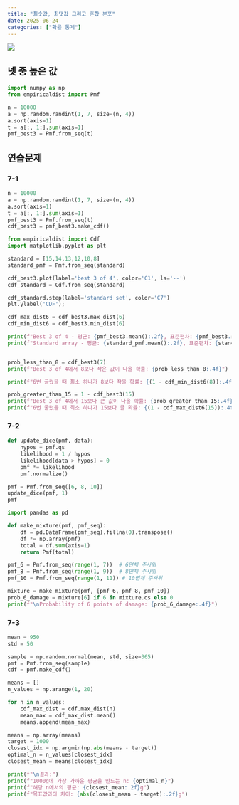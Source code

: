 ```yaml
---
title: "최솟값, 최댓값 그리고 혼합 분포"
date: 2025-06-24
categories: ["확률 통계"]
---
```


![](/img/stat-thumb.jpg){.post-thumbnail}

## 넷 중 높은 값

```python
import numpy as np
from empiricaldist import Pmf

n = 10000
a = np.random.randint(1, 7, size=(n, 4))
a.sort(axis=1)
t = a[:, 1:].sum(axis=1)
pmf_best3 = Pmf.from_seq(t)
```

## 연습문제

### 7-1

```python
n = 10000
a = np.random.randint(1, 7, size=(n, 4))
a.sort(axis=1)
t = a[:, 1:].sum(axis=1)
pmf_best3 = Pmf.from_seq(t)
cdf_best3 = pmf_best3.make_cdf()
```

```python
from empiricaldist import Cdf
import matplotlib.pyplot as plt

standard = [15,14,13,12,10,8]
standard_pmf = Pmf.from_seq(standard)

cdf_best3.plot(label='best 3 of 4', color='C1', ls='--')
cdf_standard = Cdf.from_seq(standard)

cdf_standard.step(label='standard set', color='C7')
plt.ylabel('CDF');

cdf_max_dist6 = cdf_best3.max_dist(6)
cdf_min_dist6 = cdf_best3.min_dist(6)
```

```python
print(f"Best 3 of 4 - 평균: {pmf_best3.mean():.2f}, 표준편차: {pmf_best3.std():.2f}")
print(f"Standard array - 평균: {standard_pmf.mean():.2f}, 표준편차: {standard_pmf.std():.2f}")


prob_less_than_8 = cdf_best3(7)
print(f"Best 3 of 4에서 8보다 작은 값이 나올 확률: {prob_less_than_8:.4f}")

print(f"6번 굴렸을 때 최소 하나가 8보다 작을 확률: {(1 - cdf_min_dist6(8)):.4f}")

prob_greater_than_15 = 1 - cdf_best3(15)
print(f"Best 3 of 4에서 15보다 큰 값이 나올 확률: {prob_greater_than_15:.4f}")
print(f"6번 굴렸을 때 최소 하나가 15보다 클 확률: {(1 - cdf_max_dist6(15)):.4f}")
```

### 7-2

```python
def update_dice(pmf, data):
    hypos = pmf.qs
    likelihood = 1 / hypos
    likelihood[data > hypos] = 0
    pmf *= likelihood
    pmf.normalize()

pmf = Pmf.from_seq([6, 8, 10])
update_dice(pmf, 1)
pmf
```

```python
import pandas as pd

def make_mixture(pmf, pmf_seq):
    df = pd.DataFrame(pmf_seq).fillna(0).transpose()
    df *= np.array(pmf)
    total = df.sum(axis=1)
    return Pmf(total)

pmf_6 = Pmf.from_seq(range(1, 7))  # 6면체 주사위
pmf_8 = Pmf.from_seq(range(1, 9))  # 8면체 주사위
pmf_10 = Pmf.from_seq(range(1, 11)) # 10면체 주사위

mixture = make_mixture(pmf, [pmf_6, pmf_8, pmf_10])
prob_6_damage = mixture[6] if 6 in mixture.qs else 0
print(f"\nProbability of 6 points of damage: {prob_6_damage:.4f}")
```

### 7-3

```python
mean = 950
std = 50

sample = np.random.normal(mean, std, size=365)
pmf = Pmf.from_seq(sample)
cdf = pmf.make_cdf()
```

```python
means = []
n_values = np.arange(1, 20)

for n in n_values:
    cdf_max_dist = cdf.max_dist(n)
    mean_max = cdf_max_dist.mean()
    means.append(mean_max)

means = np.array(means)
target = 1000
closest_idx = np.argmin(np.abs(means - target))
optimal_n = n_values[closest_idx]
closest_mean = means[closest_idx]

print(f"\n결과:")
print(f"1000g에 가장 가까운 평균을 만드는 n: {optimal_n}")
print(f"해당 n에서의 평균: {closest_mean:.2f}g")
print(f"목표값과의 차이: {abs(closest_mean - target):.2f}g")
```
